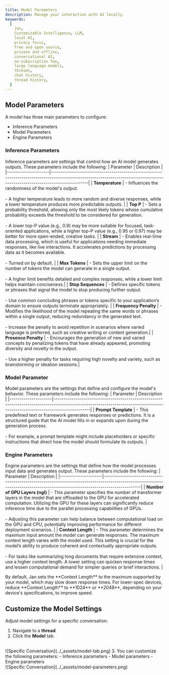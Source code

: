 ```yaml
---
title: Model Parameters
description: Manage your interaction with AI locally.
keywords:
  [
    Jan,
    Customizable Intelligence, LLM,
    local AI,
    privacy focus,
    free and open source,
    private and offline,
    conversational AI,
    no-subscription fee,
    large language models,
    threads,
    chat history,
    thread history,
  ]
---
```


## Model Parameters
A model has three main parameters to configure:
- Inference Parameters
- Model Parameters
- Engine Parameters

### Inference Parameters
Inference parameters are settings that control how an AI model generates outputs. These parameters include the following:
| Parameter           | Description                                                                                                                                                                  |
|---------------------|------------------------------------------------------------------------------------------------------------------------------------------------------------------------------|
| **Temperature**     | - Influences the randomness of the model's output.<br></br>- A higher temperature leads to more random and diverse responses, while a lower temperature produces more predictable outputs. |
| **Top P** | - Sets a probability threshold, allowing only the most likely tokens whose cumulative probability exceeds the threshold to be considered for generation.<br></br>- A lower top-P value (e.g., 0.9) may be more suitable for focused, task-oriented applications, while a higher top-P value (e.g., 0.95 or 0.97) may be better for more open-ended, creative tasks. |
| **Stream**          | - Enables real-time data processing, which is useful for applications needing immediate responses, like live interactions. It accelerates predictions by processing data as it becomes available.<br></br>- Turned on by default. |
| **Max Tokens**      | - Sets the upper limit on the number of tokens the model can generate in a single output.<br></br>- A higher limit benefits detailed and complex responses, while a lower limit helps maintain conciseness.|
| **Stop Sequences**  | - Defines specific tokens or phrases that signal the model to stop producing further output.<br></br>- Use common concluding phrases or tokens specific to your application’s domain to ensure outputs terminate appropriately.         |
| **Frequency Penalty** | - Modifies the likelihood of the model repeating the same words or phrases within a single output, reducing redundancy in the generated text.<br></br>- Increase the penalty to avoid repetition in scenarios where varied language is preferred, such as creative writing or content generation.|
| **Presence Penalty** | - Encourages the generation of new and varied concepts by penalizing tokens that have already appeared, promoting diversity and novelty in the output.<br></br>- Use a higher penalty for tasks requiring high novelty and variety, such as brainstorming or ideation sessions.|

### Model Parameter
Model parameters are the settings that define and configure the model's behavior. These parameters include the following:
| Parameter           | Description                                                                                                                                                                  |
|---------------------|------------------------------------------------------------------------------------------------------------------------------------------------------------------------------|
| **Prompt Template**     | - This predefined text or framework generates responses or predictions. It is a structured guide that the AI model fills in or expands upon during the generation process.<br></br>- For example, a prompt template might include placeholders or specific instructions that direct how the model should formulate its outputs. |

### Engine Parameters
Engine parameters are the settings that define how the model processes input data and generates output. These parameters include the following:
| Parameter           | Description                                                                                                                                                                  |
|---------------------|------------------------------------------------------------------------------------------------------------------------------------------------------------------------------|
| **Number of GPU Layers (ngl)** | - This parameter specifies the number of transformer layers in the model that are offloaded to the GPU for accelerated computation. Utilizing the GPU for these layers can significantly reduce inference time due to the parallel processing capabilities of GPUs.<br></br>- Adjusting this parameter can help balance between computational load on the GPU and CPU, potentially improving performance for different deployment scenarios. |
| **Context Length**  | - This parameter determines the maximum input amount the model can generate responses. The maximum context length varies with the model used. This setting is crucial for the model’s ability to produce coherent and contextually appropriate outputs.<br></br>- For tasks like summarizing long documents that require extensive context, use a higher context length. A lower setting can quicken response times and lessen computational demand for simpler queries or brief interactions. |

<Callout type="info">
By default, Jan sets the **Context Length** to the maximum supported by your model, which may slow down response times. For lower-spec devices, reduce **Context Length** to **1024** or **2048**, depending on your device's specifications, to improve speed.
</Callout>

## Customize the Model Settings
Adjust model settings for a specific conversation:

1. Navigate to a **thread**.
2. Click the **Model** tab.
<br/>
![Specific Conversation](../_assets/model-tab.png)
3. You can customize the following parameters:
  - Inference parameters
  - Model parameters
  - Engine parameters
<br/>
![Specific Conversation](../_assets/model-parameters.png)
